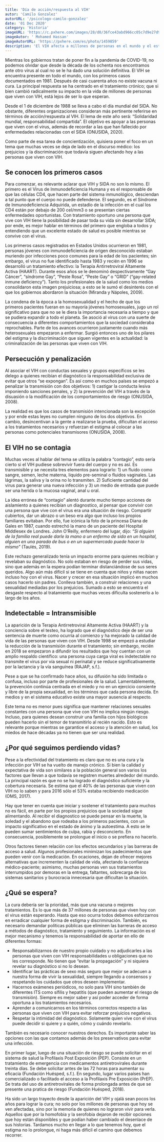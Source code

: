 ```yaml
---
title: 'Día de acción/respuesta al VIH'
autor: 'Camilo Gonzalez'
autorURL: '/psicologo-camilo-gonzalez'
date: '01 Dec 2020'
category: 'Historia'
imageURL: 'https://c.pxhere.com/images/28/d0/36fce43abd966cc05c7d9e27d9b8-1459859.jpg!d'
imageAutor: ' Mohamed Hassan'
imageAutorURL: 'https://pxhere.com/es/photo/1459859'
description: 'El VIH afecta a millones de personas en el mundo y el estigma y la discriminación siguen bigentes y es algo que debemos cambiar'
---
```


Mientras los gobiernos tratan de poner fin a la pandemia de COVID-19, no podemos olvidar que desde la década de los ochenta nos encontramos ante otro virus al cual no se le ha dado una solución definitiva. El VIH se encuentra presente en todo el mundo, con los primeros casos documentados en 1981. Después de casi cuarenta años no existe vacuna ni cura. La principal respuesta se ha centrado en el tratamiento crónico; que si bien cambió radicalmente su impacto en la vida de millones de personas que viven con VIH, está lejos de ser lo que esperan.

Desde el 1 de diciembre de 1988 se lleva a cabo el día mundial del SIDA. No obstante, diferentes organizaciones consideran más pertinente referirse en términos de acción/respuesta al VIH. El lema de este año será: “Solidaridad mundial, responsabilidad compartida”. El objetivo es apoyar a las personas que viven con el virus, además de recordar a las que han fallecido por enfermedades relacionadas con el SIDA (ONUSIDA, 2020).

Como parte de esa tarea de concientización, quisiera poner el foco en un tema que muchas veces se deja de lado en el discurso médico: los prejuicios y la discriminación que todavía siguen afectando hoy a las personas que viven con VIH.

## Se conocen los primeros casos

Para comenzar, es relevante aclarar que VIH y SIDA no son lo mismo. El primero es el Virus de Inmunodeficiencia Humana y es el responsable de que las células CD4, que hacen parte del sistema inmunológico, desciendan a tal punto que el cuerpo no puede defenderse. El segundo, es el Síndrome de Inmunodeficiencia Adquirida, un estadío de la infección en el cual los CD4 están por debajo de 200 cel/mm3 o se presentan ciertas enfermedades oportunistas. Con tratamiento oportuno una persona que vive con VIH tiene la posibilidad de pasar toda su vida sin desarrollar SIDA; por ende, es mejor hablar en términos del primero que engloba a todos y entendiendo que un excelente estado de salud es posible mientras se convive con el virus.

<ImageCaption
  src="https://pbs.twimg.com/media/ETE1nVoXkAMBFIp?format=jpg&name=small"
  alt="peste_rosa"
  href="https://twitter.com/fedkukso/status/1238830394398724105"
  text="Diario Crónica – Argentina"
/>

Los primeros casos registrados en Estados Unidos ocurrieron en 1981, personas jóvenes con inmunodeficiencia de origen desconocido estaban muriendo por infecciones poco comunes para la edad de los pacientes; sin embargo, el virus no fue identificado hasta 1983 y recién en 1996 se desarrolló un tratamiento efectivo: la Terapia Antirretroviral Altamente Activa (HAART). Durante esos años se le denominó despectivamente “Gay Cáncer”, “síndrome Gay”, “Peste Rosa”, “Peste Gay” o “GRID” (“gay-related inmune deficiency”). Tanto los profesionales de la salud como los medios consolidaron esta imagen prejuiciosa; a esto se le sumó el desinterés con el que los gobiernos abordaron la situación (Miranda y Nápoles, 2009).

La condena de la época a la homosexualidad y el hecho de que los primeros pacientes fueran en su mayoría jóvenes homosexuales, jugo un rol significativo para que no se le diera la importancia necesaria a tiempo y que se pudiera expandir a todo el planeta. Se asoció al virus con una suerte de consecuencia a diferentes comportamientos que la sociedad consideraba reprochables. Parte de los avances ocurrieron justamente cuando más heterosexuales empezaron a enfermar. Surgió entonces uno de los pilares del estigma y la discriminación que siguen vigentes en la actualidad: la criminalización de las personas que viven con VIH.

## Persecución y penalización

Al asociar el VIH con conductas sexuales y grupos específicos se les delego a quienes recibían el diagnóstico la responsabilidad exclusiva de evitar que otros “se expongan”. Es así como en muchos países se empezó a penalizar la transmisión con dos objetivos: 1) castigar la conducta lesiva imponiendo sanciones penales, y 2) la prevención del VIH a través de la disuasión o la modificación de los comportamientos de riesgo (ONUSIDA, 2008).

<ImageCaption
  src="https://images.unsplash.com/photo-1495627055387-01ce4accae8e?ixlib=rb-1.2.1&ixid=MnwxMjA3fDB8MHxwaG90by1wYWdlfHx8fGVufDB8fHx8&auto=format&fit=crop&w=751&q=80"
  alt="soledad"
  href="https://unsplash.com/photos/7LJ20fadcwQ"
  text="Foto de Samuel Austin"
/>

La realidad es que los casos de transmisión intencionada son la excepción y por ende estas leyes no cumplen ninguno de los dos objetivos. En cambio, desincentivan a la gente a realizarse la prueba, dificultan el acceso a los tratamientos necesarios y refuerzan el estigma al colocar a las personas como potenciales transmisores (ONUSIDA, 2008).

## El VIH no se contagia

Muchas veces al hablar del tema se utiliza la palabra “contagio”, esto sería cierto si el VIH pudiese sobrevivir fuera del cuerpo y no es así. Es transmisible y se necesita tres elementos para lograrlo: 1) un fluido como sangre, semen, leche materna, liquido pre-seminal o fluidos vaginales. Las lágrimas, la saliva y la orina no lo transmiten. 2) Suficiente cantidad del virus para generar una nueva infección y 3) un medio de entrada que puede ser una herida o la mucosa vaginal, anal u oral.

La idea errónea de “contagio” alentó durante mucho tiempo acciones de aislamiento a quienes recibían un diagnostico, al pensar que convivir con una persona que vive con el virus era una situación de riesgo. Compartir cubiertos, dar un abrazo o un beso era algo que incluso los propios familiares evitaban. Por ello, fue icónica la foto de la princesa Diana de Gales en 1987, cuando estrechó la mano de un paciente del Hospital Middlesex de Londres. John O’Reilly, enfermero del lugar, dijo: _“Si alguien de la familia real puede darle la mano a un enfermo de sida en un hospital, alguien en una parada de bus o en un supermercado puede hacer lo mismo”_ (Taulés, 2019).

<ImageCaption
  src="https://www.ecestaticos.com/image/clipping/391/521/5228d69cf5a56c0bd4658bbe851c4609/el-pequeno-gran-gesto-de-lady-di-que-cambio-la-lucha-contra-el-sida.jpg"
  alt="Diana de Gales"
  href="https://www.vanitatis.elconfidencial.com/casas-reales/2019-12-01/lady-di-foto-gesto-lucha-sida_2356067/"
  text="Diana de Gales . Hospital Middlesex"
/>

Este rechazo generalizado tenía un impacto enorme para quienes recibían y revelaban su diagnóstico. No solo estaban en riesgo de perder sus vidas, sino que además en la espera podían terminar distanciándose de sus seres queridos. Algo aún más difícil si se tiene en cuenta que niños y niñas nacen incluso hoy con el virus. Nacer y crecer en esa situación implicó en muchos casos hacerlo sin padres. Conlleva también, a construir relaciones y una sexualidad mediadas por los prejuicios. Sumado a esto se encuentra el desgaste respecto al tratamiento que muchas veces dificulta sostenerlo a lo largo de los años.

## Indetectable = Intransmisible

La aparición de la Terapia Antirretroviral Altamente Activa (HAART) y la conciencia sobre el testeo, ha logrado que el diagnóstico deje de ser una sentencia de muerte como ocurría al comienzo y ha mejorado la calidad de vida de las personas que viven con VIH. Desde 1998 se empezó a estudiar la reducción de la transmisión durante el tratamiento; sin embargo, recién en 2018 se empezaron a difundir los resultados que hoy cuentan con un amplio respaldo científico: una persona cuya carga viral es indetectable no transmite el virus por vía sexual ni perinatal y se reduce significativamente por la lactancia y la vía sanguínea (RAJAP, s.f.).

<ImageCaption
  src="https://upload.wikimedia.org/wikipedia/commons/thumb/b/b9/Indetectable_es_intransmisible.png/800px-Indetectable_es_intransmisible.png"
  alt="indetectable = intransmisible"
  href="https://commons.m.wikimedia.org/wiki/File:Indetectable_es_intransmisible.png"
  text="Foto de Sangianense"
/>

Pese a que se ha confirmado hace años, su difusión ha sido limitada o confusa, incluso por parte de profesionales de la salud. Lamentablemente, la prevención continúa centrada en el miedo y no en un ejercicio consiente y libre de la propia sexualidad, en los términos que cada persona decida. En medios y en el sistema educativo existe una mayor ausencia al respecto.

Este tema no es menor pues significa que mantener relaciones sexuales constantes con una persona que vive con VIH no implica ningún riesgo. Incluso, para quienes desean construir una familia con hijos biológicos pueden hacerlo sin el temor de transmitirlo al recién nacido. Esto es relevante porque mientras se garantice el acceso y la atención en salud, los miedos de hace décadas ya no tienen que ser una realidad.

## ¿Por qué seguimos perdiendo vidas?

Pese a la efectividad del tratamiento es claro que no es una cura y la infección por VIH se ha vuelto de manejo crónico. Si bien la calidad y expectativa de vida son similares a la población general son varios los factores que llevan a que todavía se registren muertes alrededor del mundo. La principal razón es que no se ha logrado el diagnóstico suficiente y la cobertura necesaria. Se estima que el 40% de las personas que viven con VIH no lo saben y para 2016 sólo el 53% estaba recibiendo medicación (OMS, 2017).

Hay que tener en cuenta que iniciar y sostener el tratamiento para muchos no es fácil, en parte por los propios prejuicios que la sociedad sigue alimentando. Al recibir el diagnostico se puede pensar en la muerte, la soledad y el abandono que rodeaba a los primeros pacientes, con un impacto significativo en el estado de ánimo y la autoestima. A esto se le pueden sumar sentimientos de culpa, rabia y desconcierto. En consecuencia, posiblemente se prolongue el inicio o se prefiera no hacerlo.

<ImageCaption
  src="https://cdn.pixabay.com/photo/2017/02/04/23/02/candle-2038736_960_720.jpg"
  alt="luz"
  href="https://pixabay.com/es/photos/vela-la-luz-luz-de-una-vela-llama-2038736/"
  text="Foto de Andreas Lischka"
/>

Otros factores tienen relación con los efectos secundarios y las barreras de acceso a salud. Algunos profesionales minimizan los padecimientos que pueden venir con la medicación. En ocaciones, dejan de ofrecer mejores alternativas que incrementen la calidad de vida, afectando la confianza médico-paciente; asimismo, muchas personas ven sus tratamientos interrumpidos por demoras en la entrega, faltantes, sobrecarga de los sistemas sanitarios y burocracia innecesaria que dificultan la situación.

## ¿Qué se espera?

La cura debería ser la prioridad, más que una vacuna o mejores tratamientos. Es lo que más de 37 millones de personas que viven hoy con el virus están esperando. Hasta que eso ocurra todos debemos esforzarnos en erradicar cualquier forma de estigma y discriminación. También, es necesario demandar políticas públicas que eliminen las barreras de acceso a métodos de diagnóstico, tratamiento y seguimiento. La información es el mejor mecanismo y tenemos la responsabilidad de aportar en ello de diferentes formas:

- Responsabilizarnos de nuestro propio cuidado y no adjudicarles a las personas que viven con VIH responsabilidades u obligaciones que no les corresponde. No tienen que “evitar la propagación” y ni siquiera revelar su diagnóstico si no lo desean.
- Identificar las prácticas de sexo más seguro que mejor se adecuen a nuestra forma de vivir la sexualidad, siempre llegando a consensos y respetando los cuidados que otros deseen implementar.
- Hacernos exámenes periódicos, no solo para VIH sino también de diferentes ITS como sífilis y hepatitis (que pueden aumentar el riesgo de transmisión). Siempre es mejor saber y así poder acceder de forma oportuna a los tratamientos necesarios.
- Aprender a comunicarnos en los términos correctos respecto a las personas que viven con VIH para evitar reforzar prejuicios negativos.
- Respetar la intimidad del diagnóstico. Solamente quien vive con el virus puede decidir si quiere y a quién, cómo y cuándo revelarlo.

También es necesario conocer nuestros derechos. Es importante saber las opciones con las que contamos además de los preservativos para evitar una infección.

En primer lugar, luego de una situación de riesgo se puede solicitar en el sistema de salud la Profilaxis Post Exposición (PEP). Consiste en un tratamiento de emergencia con medicamentos antiretrovirales durante treinta días. Se debe solicitar antes de las 72 horas para aumentar su eficacia (Fundación Huésped, s.f.). En segundo, lugar varios países han comercializado o facilitado el acceso a la Profilaxis Pre Exposición (PrEP). Se trata del uso de antiretrovirales de forma prolongada antes de que se presente una pratica de riesgo (Fundación Huésped, 2018).

<ImageCaption
  src="https://upload.wikimedia.org/wikipedia/commons/thumb/c/c7/Truvada_for_PrEP_HIV_Prevention_Prescription_Pill_Bottle_%2848610088067%29.jpg/800px-Truvada_for_PrEP_HIV_Prevention_Prescription_Pill_Bottle_%2848610088067%29.jpg"
  alt="truvada"
  href="https://www.flickr.com/photos/diversey/48610088067/"
  text="Foto de Tony Webster"
/>

Ha sido un largo trayecto desde la aparición del VIH y ojalá sean pocos los años para lograr la cura; no solo por los millones de personas que hoy se ven afectadas, sino por la memoria de quienes no lograron vivir para verla. Aquellos que por la homofobia y la serofobia dejaron de recibir opciones que hoy están disponibles y que podían haber cambiado el desenlace de sus historias. Tardamos mucho en llegar a lo que tenemos hoy, que el estigma no lo prolongue, ni haga más difícil el camino que debemos recorrer.
